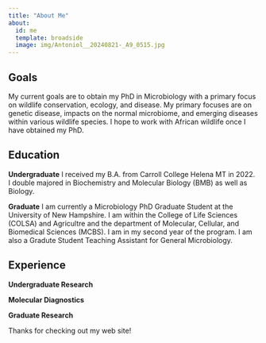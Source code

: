 ```yaml
---
title: "About Me"
about:
  id: me
  template: broadside
  image: img/Antoniol__20240821-_A9_0515.jpg
---
```


::: {#me}
## Goals

My current goals are to obtain my PhD in Microbiology with a primary focus on wildlife conservation, ecology, and disease. My primary focuses are on genetic disease, impacts on the normal microbiome, and emerging diseases within various wildlife species. I hope to work with African wildlife once I have obtained my PhD.  

## Education

**Undergraduate**
I received my B.A. from Carroll College Helena MT in 2022. I double majored in Biochemistry and Molecular Biology (BMB) as well as Biology.

**Graduate**
I am currently a Microbiology PhD Graduate Student at the University of New Hampshire. I am within the College of Life Sciences (COLSA) and Agricultre and the department of Molecular, Cellular, and Biomedical Sciences (MCBS). I am in my second year of the program. I am also a Gradute Student Teaching Assistant for General Microbiology. 

## Experience

**Undergraduate Research**


**Molecular Diagnostics**


**Graduate Research**



:::

Thanks for checking out my web site!
